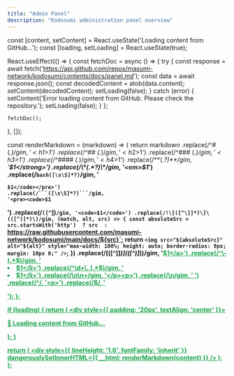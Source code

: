 ```yaml
---
title: "Admin Panel"
description: "Kodosumi administration panel overview"
---
```


  const [content, setContent] = React.useState('Loading content from GitHub...');
  const [loading, setLoading] = React.useState(true);

  React.useEffect(() => {
    const fetchDoc = async () => {
      try {
        const response = await fetch('https://api.github.com/repos/masumi-network/kodosumi/contents/docs/panel.md');
        const data = await response.json();
        const decodedContent = atob(data.content);
        setContent(decodedContent);
        setLoading(false);
      } catch (error) {
        setContent('Error loading content from GitHub. Please check the repository.');
        setLoading(false);
      }
    };

    fetchDoc();
  }, []);

  const renderMarkdown = (markdown) => {
    return markdown
      .replace(/^# (.*$)/gim, '<h1>$1</h1>')
      .replace(/^## (.*$)/gim, '<h2>$1</h2>')
      .replace(/^### (.*$)/gim, '<h3>$1</h3>')
      .replace(/^#### (.*$)/gim, '<h4>$1</h4>')
      .replace(/\*\*(.*?)\*\*/gim, '<strong>$1</strong>')
      .replace(/\*(.*?)\*/gim, '<em>$1</em>')
      .replace(/```bash([\s\S]*?)```/gim, '<pre><code class="language-bash">$1</code></pre>')
      .replace(/```([\s\S]*?)```/gim, '<pre><code>$1</code></pre>')
      .replace(/`([^`]*)`/gim, '<code>$1</code>')
      .replace(/!\[([^\]]*)\]\(([^)]*)\)/gim, (match, alt, src) => {
        const absoluteSrc = src.startsWith('http') 
          ? src 
          : `https://raw.githubusercontent.com/masumi-network/kodosumi/main/docs/${src}`;
        return `<img src="${absoluteSrc}" alt="${alt}" style="max-width: 100%; height: auto; border-radius: 8px; margin: 10px 0;" />`;
      })
      .replace(/\[([^\]]*)\]\(([^)]*)\)/gim, '<a href="$2" target="_blank" rel="noopener noreferrer" style="color: #16A34A; text-decoration: underline;">$1</a>')
      .replace(/^\- (.*$)/gim, '<li>$1</li>')
      .replace(/^\d+\. (.*$)/gim, '<li>$1</li>')
      .replace(/\n\n+/gim, '</p><p>')
      .replace(/\n/gim, ' ')
      .replace(/^/, '<p>')
      .replace(/$/, '</p>');
  };

  if (loading) {
    return (
      <div style={{ padding: '20px', textAlign: 'center' }}>
        <p>🔄 Loading content from GitHub...</p>
      </div>
    );
  }

  return (
    <div 
      style={{ 
        lineHeight: '1.6',
        fontFamily: 'inherit'
      }}
      dangerouslySetInnerHTML={{ 
        __html: renderMarkdown(content) 
      }}
    />
  );
};

<GitHubDoc />